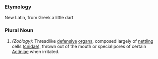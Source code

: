 ===Etymology===
New Latin, from Greek a little dart
===Plural Noun===
#''(Zoölogy):'' Threadlike [[defensive]] [[organ]]s, composed largely of [[nettling]] cells ([[cnidae]]), thrown out of the mouth or special pores of certain [[Actiniae]] when irritated.